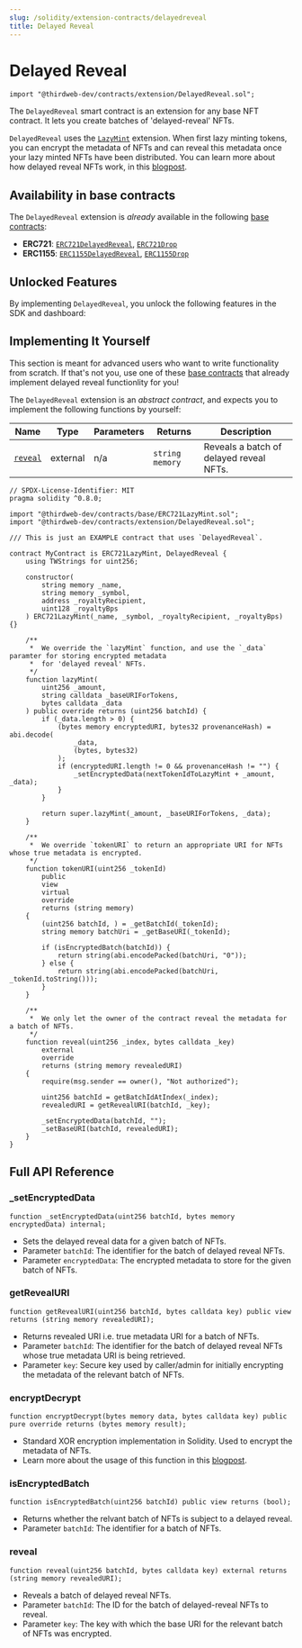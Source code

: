 ```yaml
---
slug: /solidity/extension-contracts/delayedreveal
title: Delayed Reveal
---
```



# Delayed Reveal

```solidity
import "@thirdweb-dev/contracts/extension/DelayedReveal.sol";
```

The `DelayedReveal` smart contract is an extension for any base NFT contract. It lets you create batches of 'delayed-reveal' NFTs.

`DelayedReveal` uses the [`LazyMint`](/solidity/extension-contracts/lazymint) extension. When first lazy minting tokens, you can encrypt the metadata of NFTs and can reveal this metadata once your lazy minted NFTs have been distributed. You can learn more about how delayed reveal NFTs work, in this [blogpost](https://blog.thirdweb.com/delayed-reveal-nfts).

<ViewContractCodeButton
  link="https://github.com/thirdweb-dev/contracts/blob/main/contracts/extension/DelayedReveal.sol"
  name="DelayedReveal"
/>

## Availability in base contracts

The `DelayedReveal` extension is _already_ available in the following [base contracts](/solidity/base-contracts):

- **ERC721**: [`ERC721DelayedReveal`](/solidity/base-contracts/erc-721/erc721delayedreveal), [`ERC721Drop`](/solidity/base-contracts/erc-721/erc721drop)
- **ERC1155**: [`ERC1155DelayedReveal`](/solidity/base-contracts/erc-1155/erc1155delayedreveal), [`ERC1155Drop`](/solidity/base-contracts/erc-1155/erc1155drop)

## Unlocked Features

By implementing `DelayedReveal`, you unlock the following features in the SDK and dashboard:

<div className="row" style={{ marginBottom: 24, flexWrap: "wrap" }}>
  <div className="col col--12" style={{ padding: 8 }}>
    <QuickstartCard
      name="Delayed Reveal"
      link="/sdk/interacting-with-contracts/erc721delayedreveal"
      image="/assets/icons/general.png"
    />
  </div>
</div>

## Implementing It Yourself

This section is meant for advanced users who want to write functionality from scratch. If that's not you, use one of these [base contracts](/solidity/extension-contracts/delayedreveal#availability-in-base-contracts) that already implement delayed reveal functionlity for you!

The `DelayedReveal` extension is an _abstract contract_, and expects you to implement the following functions by yourself:

| Name                                                           | Type     | Parameters | Returns         | Description                             |
| -------------------------------------------------------------- | -------- | ---------- | --------------- | --------------------------------------- |
| [`reveal`](/solidity/extension-contracts/delayedreveal#reveal) | external | n/a        | `string memory` | Reveals a batch of delayed reveal NFTs. |

```solidity
// SPDX-License-Identifier: MIT
pragma solidity ^0.8.0;

import "@thirdweb-dev/contracts/base/ERC721LazyMint.sol";
import "@thirdweb-dev/contracts/extension/DelayedReveal.sol";

/// This is just an EXAMPLE contract that uses `DelayedReveal`.

contract MyContract is ERC721LazyMint, DelayedReveal {
    using TWStrings for uint256;

    constructor(
        string memory _name,
        string memory _symbol,
        address _royaltyRecipient,
        uint128 _royaltyBps
    ) ERC721LazyMint(_name, _symbol, _royaltyRecipient, _royaltyBps) {}

    /**
     *  We override the `lazyMint` function, and use the `_data` paramter for storing encrypted metadata
     *  for 'delayed reveal' NFTs.
     */
    function lazyMint(
        uint256 _amount,
        string calldata _baseURIForTokens,
        bytes calldata _data
    ) public override returns (uint256 batchId) {
        if (_data.length > 0) {
            (bytes memory encryptedURI, bytes32 provenanceHash) = abi.decode(
                _data,
                (bytes, bytes32)
            );
            if (encryptedURI.length != 0 && provenanceHash != "") {
                _setEncryptedData(nextTokenIdToLazyMint + _amount, _data);
            }
        }

        return super.lazyMint(_amount, _baseURIForTokens, _data);
    }

    /**
     *  We override `tokenURI` to return an appropriate URI for NFTs whose true metadata is encrypted.
     */
    function tokenURI(uint256 _tokenId)
        public
        view
        virtual
        override
        returns (string memory)
    {
        (uint256 batchId, ) = _getBatchId(_tokenId);
        string memory batchUri = _getBaseURI(_tokenId);

        if (isEncryptedBatch(batchId)) {
            return string(abi.encodePacked(batchUri, "0"));
        } else {
            return string(abi.encodePacked(batchUri, _tokenId.toString()));
        }
    }

    /**
     *  We only let the owner of the contract reveal the metadata for a batch of NFTs.
     */
    function reveal(uint256 _index, bytes calldata _key)
        external
        override
        returns (string memory revealedURI)
    {
        require(msg.sender == owner(), "Not authorized");

        uint256 batchId = getBatchIdAtIndex(_index);
        revealedURI = getRevealURI(batchId, _key);

        _setEncryptedData(batchId, "");
        _setBaseURI(batchId, revealedURI);
    }
}
```

## Full API Reference

### \_setEncryptedData

```solidity
function _setEncryptedData(uint256 batchId, bytes memory encryptedData) internal;
```

- Sets the delayed reveal data for a given batch of NFTs.
- Parameter `batchId`: The identifier for the batch of delayed reveal NFTs.
- Parameter `encryptedData`: The encrypted metadata to store for the given batch of NFTs.

### getRevealURI

```solidity
function getRevealURI(uint256 batchId, bytes calldata key) public view returns (string memory revealedURI);
```

- Returns revealed URI i.e. true metadata URI for a batch of NFTs.
- Parameter `batchId`: The identifier for the batch of delayed reveal NFTs whose true metadata URI is being retrieved.
- Parameter `key`: Secure key used by caller/admin for initially encrypting the metadata of the relevant batch of NFTs.

### encryptDecrypt

```solidity
function encryptDecrypt(bytes memory data, bytes calldata key) public pure override returns (bytes memory result);
```

- Standard XOR encryption implementation in Solidity. Used to encrypt the metadata of NFTs.
- Learn more about the usage of this function in this [blogpost](https://blog.thirdweb.com/delayed-reveal-nfts).

### isEncryptedBatch

```solidity
function isEncryptedBatch(uint256 batchId) public view returns (bool);
```

- Returns whether the relvant batch of NFTs is subject to a delayed reveal.
- Parameter `batchId`: The identifier for a batch of NFTs.

### reveal

```solidity
function reveal(uint256 batchId, bytes calldata key) external returns (string memory revealedURI);
```

- Reveals a batch of delayed reveal NFTs.
- Parameter `batchId`: The ID for the batch of delayed-reveal NFTs to reveal.
- Parameter `key`: The key with which the base URI for the relevant batch of NFTs was encrypted.
